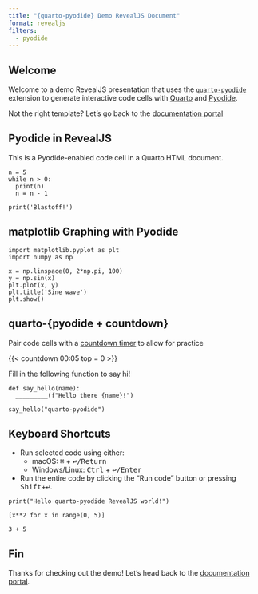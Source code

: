 ```yaml
---
title: "{quarto-pyodide} Demo RevealJS Document"
format: revealjs
filters:
  - pyodide
---
```


## Welcome

Welcome to a demo RevealJS presentation that uses the [`quarto-pyodide`](https://github.com/coatless-quarto/pyodide) extension to generate interactive code cells with [Quarto](https://quarto.org) and [Pyodide](https://pyodide.org/en/stable/).

Not the right template? Let's go back to the [documentation portal](../../)

## Pyodide in RevealJS 

This is a Pyodide-enabled code cell in a Quarto HTML document.

```pyodide-python
n = 5
while n > 0:
  print(n)
  n = n - 1

print('Blastoff!')
```

## matplotlib Graphing with Pyodide

```pyodide-python
import matplotlib.pyplot as plt
import numpy as np

x = np.linspace(0, 2*np.pi, 100)
y = np.sin(x)
plt.plot(x, y)
plt.title('Sine wave')
plt.show()
```

## quarto-{pyodide + countdown} 

Pair code cells with a [countdown timer](https://github.com/gadenbuie/countdown/tree/main/quarto) to allow for practice

{{< countdown 00:05 top = 0 >}}

Fill in the following function to say hi!

```pyodide-python
def say_hello(name):
  _________(f"Hello there {name}!")

say_hello("quarto-pyodide")
```


## Keyboard Shortcuts

- Run selected code using either:
  - macOS: <kbd>⌘</kbd> + <kbd>↩/Return</kbd>
  - Windows/Linux: <kbd>Ctrl</kbd> + <kbd>↩/Enter</kbd>
- Run the entire code by clicking the "Run code" button or pressing <kbd>Shift</kbd>+<kbd>↩</kbd>. 

```pyodide-python
print("Hello quarto-pyodide RevealJS world!")

[x**2 for x in range(0, 5)]

3 + 5
```

## Fin

Thanks for checking out the demo! Let's head back to
the [documentation portal](../../).